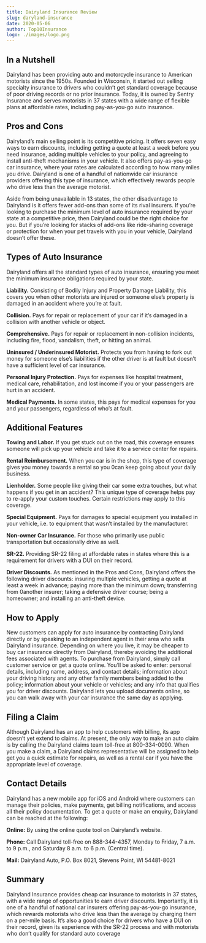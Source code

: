```yaml
---
title: Dairyland Insurance Review
slug: daryland-insurance
date: 2020-05-06
author: Top10Insurance
logo: ./images/logo.png
---
```


## In a Nutshell

Dairyland has been providing auto and motorcycle insurance to American motorists since the 1950s. Founded in Wisconsin, it started out selling specialty insurance to drivers who couldn’t get standard coverage because of poor driving records or no prior insurance. Today, it is owned by Sentry Insurance and serves motorists in 37 states with a wide range of flexible plans at affordable rates, including pay-as-you-go auto insurance.

## Pros and Cons

Dairyland’s main selling point is its competitive pricing. It offers seven easy ways to earn discounts, including getting a quote at least a week before you need insurance, adding multiple vehicles to your policy, and agreeing to install anti-theft mechanisms in your vehicle. It also offers pay-as-you-go car insurance, where your rates are calculated according to how many miles you drive. Dairyland is one of a handful of nationwide car insurance providers offering this type of insurance, which effectively rewards people who drive less than the average motorist.

Aside from being unavailable in 13 states, the other disadvantage to Dairyland is it offers fewer add-ons than some of its rival insurers. If you’re looking to purchase the minimum level of auto insurance required by your state at a competitive price, then Dairyland could be the right choice for you. But if you’re looking for stacks of add-ons like ride-sharing coverage or protection for when your pet travels with you in your vehicle, Dairyland doesn’t offer these.

## Types of Auto Insurance

Dairyland offers all the standard types of auto insurance, ensuring you meet the minimum insurance obligations required by your state.

**Liability.** Consisting of Bodily Injury and Property Damage Liability, this covers you when other motorists are injured or someone else’s property is damaged in an accident where you’re at fault.

**Collision.** Pays for repair or replacement of your car if it’s damaged in a collision with another vehicle or object.

**Comprehensive.** Pays for repair or replacement in non-collision incidents, including fire, flood, vandalism, theft, or hitting an animal.

**Uninsured / Underinsured Motorist.** Protects you from having to fork out money for someone else’s liabilities if the other driver is at fault but doesn’t have a sufficient level of car insurance.

**Personal Injury Protection.** Pays for expenses like hospital treatment, medical care, rehabilitation, and lost income if you or your passengers are hurt in an accident.

**Medical Payments.** In some states, this pays for medical expenses for you and your passengers, regardless of who’s at fault.

## Additional Features

**Towing and Labor.** If you get stuck out on the road, this coverage ensures someone will pick up your vehicle and take it to a service center for repairs.

**Rental Reimbursement.** When you car is in the shop, this type of coverage gives you money towards a rental so you 0can keep going about your daily business.

**Lienholder.** Some people like giving their car some extra touches, but what happens if you get in an accident? This unique type of coverage helps pay to re-apply your custom touches. Certain restrictions may apply to this coverage.

**Special Equipment.** Pays for damages to special equipment you installed in your vehicle, i.e. to equipment that wasn’t installed by the manufacturer.

**Non-owner Car Insurance.** For those who primarily use public transportation but occasionally drive as well.

**SR-22.** Providing SR-22 filing at affordable rates in states where this is a requirement for drivers with a DUI on their record.

**Driver Discounts.** As mentioned in the Pros and Cons, Dairyland offers the following driver discounts: insuring multiple vehicles, getting a quote at least a week in advance; paying more than the minimum down; transferring from 0another insurer; taking a defensive driver course; being a homeowner; and installing an anti-theft device.

## How to Apply

New customers can apply for auto insurance by contracting Dairyland directly or by speaking to an independent agent in their area who sells Dairyland insurance. Depending on where you live, it may be cheaper to buy car insurance directly from Dairyland, thereby avoiding the additional fees associated with agents. To purchase from Dairyland, simply call customer service or get a quote online. You’ll be asked to enter: personal details, including name, address, and contact details; information about your driving history and any other family members being added to the policy; information about your vehicle or vehicles; and any info that qualifies you for driver discounts. Dairyland lets you upload documents online, so you can walk away with your car insurance the same day as applying.

## Filing a Claim

Although Dairyland has an app to help customers with billing, its app doesn’t yet extend to claims. At present, the only way to make an auto claim is by calling the Dairyland claims team toll-free at 800-334-0090. When you make a claim, a Dairyland claims representative will be assigned to help get you a quick estimate for repairs, as well as a rental car if you have the appropriate level of coverage.

## Contact Details

Dairyland has a new mobile app for iOS and Android where customers can manage their policies, make payments, get billing notifications, and access all their policy documentation. To get a quote or make an enquiry, Dairyland can be reached at the following:

**Online:** By using the online quote tool on Dairyland’s website.

**Phone:** Call Dairyland toll-free on 888-344-4357, Monday to Friday, 7 a.m. to 9 p.m., and Saturday 8 a.m. to 6 p.m. (Central time).

**Mail:** Dairyland Auto, P.O. Box 8021, Stevens Point, WI 54481-8021

## Summary

Dairyland Insurance provides cheap car insurance to motorists in 37 states, with a wide range of opportunities to earn driver discounts. Importantly, it is one of a handful of national car insurers offering pay-as-you-go insurance, which rewards motorists who drive less than the average by charging them on a per-mile basis. It’s also a good choice for drivers who have a DUI on their record, given its experience with the SR-22 process and with motorists who don’t qualify for standard auto coverage
